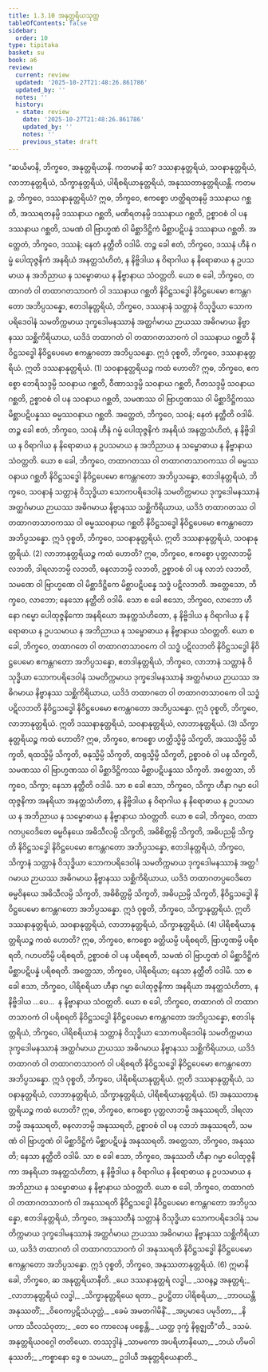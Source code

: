 ```yaml
---
title: 1.3.10 အနုတ္တရိယသုတ္တ
tableOfContents: false
sidebar:
  order: 10
type: tipitaka
basket: su
book: a6
review:
  current: review
  updated: '2025-10-27T21:48:26.861786'
  updated_by: ''
  notes: ''
  history:
  - state: review
    date: '2025-10-27T21:48:26.861786'
    updated_by: ''
    notes: ''
    previous_state: draft
---
```



<ReviewStatus review={frontmatter.review} showDetails={true} />

<HypothesisAnnotation frontmatter={frontmatter} />

<DynamicBreadcrumb />

<Division number="30" book="a6" e="ch" v="16" p="286">

<Paragraph number="203" book="a6">
“ဆယိမာနိ, ဘိက္ခဝေ, အနုတ္တရိယာနိ. ကတမာနိ ဆ? ဒဿနာနုတ္တရိယံ, သဝနာနုတ္တရိယံ, လာဘာနုတ္တရိယံ, သိက္ခာနုတ္တရိယံ, ပါရိစရိယာနုတ္တရိယံ, အနုဿတာနုတ္တရိယန္တိ.
</Paragraph>

<Paragraph number="204" book="a6">
ကတမဉ္စ, ဘိက္ခဝေ, ဒဿနာနုတ္တရိယံ? ဣဓ, ဘိက္ခဝေ, ဧကစ္စော ဟတ္ထိရတနမ္ပိ ဒဿနာယ ဂစ္ဆတိ, အဿရတနမ္ပိ ဒဿနာယ ဂစ္ဆတိ, မဏိရတနမ္ပိ ဒဿနာယ ဂစ္ဆတိ, ဥစ္စာဝစံ ဝါ ပန ဒဿနာယ ဂစ္ဆတိ, သမဏံ ဝါ ဗြာဟ္မဏံ ဝါ မိစ္ဆာဒိဋ္ဌိကံ မိစ္ဆာပဋိပန္နံ ဒဿနာယ ဂစ္ဆတိ. အတ္ထေတံ, ဘိက္ခဝေ, ဒဿနံ; နေတံ နတ္ထီတိ ဝဒါမိ. တဉ္စ ခေါ ဧတံ, ဘိက္ခဝေ, ဒဿနံ ဟီနံ ဂမ္မံ ပေါထုဇ္ဇနိကံ အနရိယံ အနတ္ထသံဟိတံ, န နိဗ္ဗိဒါယ န ဝိရာဂါယ န နိရောဓာယ န ဥပသမာယ န အဘိညာယ န သမ္ဗောဓာယ န နိဗ္ဗာနာယ သံဝတ္တတိ. ယော စ ခေါ, ဘိက္ခဝေ, တထာဂတံ ဝါ တထာဂတသာဝကံ ဝါ ဒဿနာယ ဂစ္ဆတိ နိဝိဋ္ဌသဒ္ဓေါ နိဝိဋ္ဌပေမော ဧကန္တဂတော အဘိပ္ပသန္နော, ဧတဒါနုတ္တရိယံ, ဘိက္ခဝေ, ဒဿနာနံ သတ္တာနံ ဝိသုဒ္ဓိယာ သောကပရိဒေဝါနံ သမတိက္ကမာယ ဒုက္ခဒေါမနဿာနံ အတ္ထင်္ဂမာယ ဉာယဿ အဓိဂမာယ နိဗ္ဗာနဿ သစ္ဆိကိရိယာယ, ယဒိဒံ တထာဂတံ ဝါ တထာဂတသာဝကံ ဝါ ဒဿနာယ ဂစ္ဆတိ နိဝိဋ္ဌသဒ္ဓေါ နိဝိဋ္ဌပေမော ဧကန္တဂတော အဘိပ္ပသန္နော. ဣဒံ ဝုစ္စတိ, ဘိက္ခဝေ, ဒဿနာနုတ္တရိယံ. ဣတိ ဒဿနာနုတ္တရိယံ. (1)
</Paragraph>

<Paragraph number="205" book="a6">
သဝနာနုတ္တရိယဉ္စ ကထံ ဟောတိ? ဣဓ, ဘိက္ခဝေ, ဧကစ္စော ဘေရိသဒ္ဒမ္ပိ သဝနာယ ဂစ္ဆတိ, ဝီဏာသဒ္ဒမ္ပိ သဝနာယ ဂစ္ဆတိ, ဂီတသဒ္ဒမ္ပိ သဝနာယ ဂစ္ဆတိ, ဥစ္စာဝစံ ဝါ ပန သဝနာယ ဂစ္ဆတိ, သမဏဿ ဝါ ဗြာဟ္မဏဿ ဝါ မိစ္ဆာဒိဋ္ဌိကဿ မိစ္ဆာပဋိပန္နဿ ဓမ္မဿဝနာယ ဂစ္ဆတိ. အတ္ထေတံ, ဘိက္ခဝေ, သဝနံ; နေတံ နတ္ထီတိ ဝဒါမိ. တဉ္စ ခေါ ဧတံ, ဘိက္ခဝေ, သဝနံ ဟီနံ ဂမ္မံ ပေါထုဇ္ဇနိကံ အနရိယံ အနတ္ထသံဟိတံ, န နိဗ္ဗိဒါယ န ဝိရာဂါယ န နိရောဓာယ န ဥပသမာယ န အဘိညာယ န သမ္ဗောဓာယ န နိဗ္ဗာနာယ သံဝတ္တတိ. ယော စ ခေါ, ဘိက္ခဝေ, တထာဂတဿ ဝါ တထာဂတသာဝကဿ ဝါ ဓမ္မဿဝနာယ ဂစ္ဆတိ နိဝိဋ္ဌသဒ္ဓေါ နိဝိဋ္ဌပေမော ဧကန္တဂတော အဘိပ္ပသန္နော, ဧတဒါနုတ္တရိယံ, ဘိက္ခဝေ, သဝနာနံ သတ္တာနံ ဝိသုဒ္ဓိယာ သောကပရိဒေဝါနံ သမတိက္ကမာယ ဒုက္ခဒေါမနဿာနံ အတ္ထင်္ဂမာယ ဉာယဿ အဓိဂမာယ နိဗ္ဗာနဿ သစ္ဆိကိရိယာယ, ယဒိဒံ တထာဂတဿ ဝါ တထာဂတသာဝကဿ ဝါ ဓမ္မဿဝနာယ ဂစ္ဆတိ နိဝိဋ္ဌသဒ္ဓေါ နိဝိဋ္ဌပေမော ဧကန္တဂတော အဘိပ္ပသန္နော. ဣဒံ ဝုစ္စတိ, ဘိက္ခဝေ, သဝနာနုတ္တရိယံ. ဣတိ ဒဿနာနုတ္တရိယံ, သဝနာနုတ္တရိယံ. (2)
</Paragraph>

<Paragraph number="206" book="a6">
လာဘာနုတ္တရိယဉ္စ ကထံ ဟောတိ? ဣဓ, ဘိက္ခဝေ, ဧကစ္စော ပုတ္တလာဘမ္ပိ လဘတိ, ဒါရလာဘမ္ပိ လဘတိ, ဓနလာဘမ္ပိ လဘတိ, ဥစ္စာဝစံ ဝါ ပန လာဘံ လဘတိ, သမဏေ ဝါ ဗြာဟ္မဏေ ဝါ မိစ္ဆာဒိဋ္ဌိကေ မိစ္ဆာပဋိပန္နေ သဒ္ဓံ ပဋိလဘတိ. အတ္ထေသော, ဘိက္ခဝေ, လာဘော; နေသော နတ္ထီတိ ဝဒါမိ. သော စ ခေါ ဧသော, ဘိက္ခဝေ, လာဘော ဟီနော ဂမ္မော ပေါထုဇ္ဇနိကော အနရိယော အနတ္ထသံဟိတော, န နိဗ္ဗိဒါယ န ဝိရာဂါယ န နိရောဓာယ န ဥပသမာယ န အဘိညာယ န သမ္ဗောဓာယ န နိဗ္ဗာနာယ သံဝတ္တတိ. ယော စ ခေါ, ဘိက္ခဝေ, တထာဂတေ ဝါ တထာဂတသာဝကေ ဝါ သဒ္ဓံ ပဋိလဘတိ နိဝိဋ္ဌသဒ္ဓေါ နိဝိဋ္ဌပေမော ဧကန္တဂတော အဘိပ္ပသန္နော, ဧတဒါနုတ္တရိယံ, ဘိက္ခဝေ, လာဘာနံ သတ္တာနံ ဝိသုဒ္ဓိယာ သောကပရိဒေဝါနံ သမတိက္ကမာယ ဒုက္ခဒေါမနဿာနံ အတ္ထင်္ဂမာယ ဉာယဿ အဓိဂမာယ နိဗ္ဗာနဿ သစ္ဆိကိရိယာယ, ယဒိဒံ တထာဂတေ ဝါ တထာဂတသာဝကေ ဝါ သဒ္ဓံ ပဋိလဘတိ နိဝိဋ္ဌသဒ္ဓေါ နိဝိဋ္ဌပေမော ဧကန္တဂတော အဘိပ္ပသန္နော. ဣဒံ ဝုစ္စတိ, ဘိက္ခဝေ, လာဘာနုတ္တရိယံ. ဣတိ ဒဿနာနုတ္တရိယံ, သဝနာနုတ္တရိယံ, လာဘာနုတ္တရိယံ. (3)
</Paragraph>

<Paragraph number="207" book="a6">
သိက္ခာနုတ္တရိယဉ္စ ကထံ ဟောတိ? ဣဓ, ဘိက္ခဝေ, ဧကစ္စော ဟတ္ထိသ္မိမ္ပိ သိက္ခတိ, အဿသ္မိမ္ပိ သိက္ခတိ, ရထသ္မိမ္ပိ သိက္ခတိ, ဓနုသ္မိမ္ပိ သိက္ခတိ, ထရုသ္မိမ္ပိ သိက္ခတိ, ဥစ္စာဝစံ ဝါ ပန သိက္ခတိ, သမဏဿ ဝါ ဗြာဟ္မဏဿ ဝါ မိစ္ဆာဒိဋ္ဌိကဿ မိစ္ဆာပဋိပန္နဿ သိက္ခတိ. အတ္ထေသာ, ဘိက္ခဝေ, သိက္ခာ; နေသာ နတ္ထီတိ ဝဒါမိ. သာ စ ခေါ ဧသာ, ဘိက္ခဝေ, သိက္ခာ ဟီနာ ဂမ္မာ ပေါထုဇ္ဇနိကာ အနရိယာ အနတ္ထသံဟိတာ, န နိဗ္ဗိဒါယ န ဝိရာဂါယ န နိရောဓာယ န ဥပသမာယ န အဘိညာယ န သမ္ဗောဓာယ န နိဗ္ဗာနာယ သံဝတ္တတိ. ယော စ ခေါ, ဘိက္ခဝေ, တထာဂတပ္ပဝေဒိတေ ဓမ္မဝိနယေ အဓိသီလမ္ပိ သိက္ခတိ, အဓိစိတ္တမ္ပိ သိက္ခတိ, အဓိပညမ္ပိ သိက္ခတိ နိဝိဋ္ဌသဒ္ဓေါ နိဝိဋ္ဌပေမော ဧကန္တဂတော အဘိပ္ပသန္နော, ဧတဒါနုတ္တရိယံ, ဘိက္ခဝေ, သိက္ခာနံ သတ္တာနံ ဝိသုဒ္ဓိယာ သောကပရိဒေဝါနံ သမတိက္ကမာယ ဒုက္ခဒေါမနဿာနံ အတ္ထင်္ဂမာယ ဉာယဿ အဓိဂမာယ နိဗ္ဗာနဿ သစ္ဆိကိရိယာယ, ယဒိဒံ တထာဂတပ္ပဝေဒိတေ ဓမ္မဝိနယေ အဓိသီလမ္ပိ သိက္ခတိ, အဓိစိတ္တမ္ပိ သိက္ခတိ, အဓိပညမ္ပိ သိက္ခတိ, နိဝိဋ္ဌသဒ္ဓေါ နိဝိဋ္ဌပေမော ဧကန္တဂတော အဘိပ္ပသန္နော. ဣဒံ ဝုစ္စတိ, ဘိက္ခဝေ, သိက္ခာနုတ္တရိယံ. ဣတိ ဒဿနာနုတ္တရိယံ, သဝနာနုတ္တရိယံ, လာဘာနုတ္တရိယံ, သိက္ခာနုတ္တရိယံ. (4)
</Paragraph>

<Paragraph number="208" book="a6">
ပါရိစရိယာနုတ္တရိယဉ္စ ကထံ ဟောတိ? ဣဓ, ဘိက္ခဝေ, ဧကစ္စော ခတ္တိယမ္ပိ ပရိစရတိ, ဗြာဟ္မဏမ္ပိ ပရိစရတိ, ဂဟပတိမ္ပိ ပရိစရတိ, ဥစ္စာဝစံ ဝါ ပန ပရိစရတိ, သမဏံ ဝါ ဗြာဟ္မဏံ ဝါ မိစ္ဆာဒိဋ္ဌိကံ မိစ္ဆာပဋိပန္နံ ပရိစရတိ. အတ္ထေသာ, ဘိက္ခဝေ, ပါရိစရိယာ; နေသာ နတ္ထီတိ ဝဒါမိ. သာ စ ခေါ ဧသာ, ဘိက္ခဝေ, ပါရိစရိယာ ဟီနာ ဂမ္မာ ပေါထုဇ္ဇနိကာ အနရိယာ အနတ္ထသံဟိတာ, န နိဗ္ဗိဒါယ …ပေ…  န နိဗ္ဗာနာယ သံဝတ္တတိ. ယော စ ခေါ, ဘိက္ခဝေ, တထာဂတံ ဝါ တထာဂတသာဝကံ ဝါ ပရိစရတိ နိဝိဋ္ဌသဒ္ဓေါ နိဝိဋ္ဌပေမော ဧကန္တဂတော အဘိပ္ပသန္နော, ဧတဒါနုတ္တရိယံ, ဘိက္ခဝေ, ပါရိစရိယာနံ သတ္တာနံ ဝိသုဒ္ဓိယာ သောကပရိဒေဝါနံ သမတိက္ကမာယ ဒုက္ခဒေါမနဿာနံ အတ္ထင်္ဂမာယ ဉာယဿ အဓိဂမာယ နိဗ္ဗာနဿ သစ္ဆိကိရိယာယ, ယဒိဒံ တထာဂတံ ဝါ တထာဂတသာဝကံ ဝါ ပရိစရတိ နိဝိဋ္ဌသဒ္ဓေါ နိဝိဋ္ဌပေမော ဧကန္တဂတော အဘိပ္ပသန္နော. ဣဒံ ဝုစ္စတိ, ဘိက္ခဝေ, ပါရိစရိယာနုတ္တရိယံ. ဣတိ ဒဿနာနုတ္တရိယံ, သဝနာနုတ္တရိယံ, လာဘာနုတ္တရိယံ, သိက္ခာနုတ္တရိယံ, ပါရိစရိယာနုတ္တရိယံ. (5)
</Paragraph>

<Paragraph number="209" book="a6">
အနုဿတာနုတ္တရိယဉ္စ ကထံ ဟောတိ? ဣဓ, ဘိက္ခဝေ, ဧကစ္စော ပုတ္တလာဘမ္ပိ အနုဿရတိ, ဒါရလာဘမ္ပိ အနုဿရတိ, ဓနလာဘမ္ပိ အနုဿရတိ, ဥစ္စာဝစံ ဝါ ပန လာဘံ အနုဿရတိ, သမဏံ ဝါ ဗြာဟ္မဏံ ဝါ မိစ္ဆာဒိဋ္ဌိကံ မိစ္ဆာပဋိပန္နံ အနုဿရတိ. အတ္ထေသာ, ဘိက္ခဝေ, အနုဿတိ; နေသာ နတ္ထီတိ ဝဒါမိ. သာ စ ခေါ ဧသာ, ဘိက္ခဝေ, အနုဿတိ ဟီနာ ဂမ္မာ ပေါထုဇ္ဇနိကာ အနရိယာ အနတ္ထသံဟိတာ, န နိဗ္ဗိဒါယ န ဝိရာဂါယ န နိရောဓာယ န ဥပသမာယ န အဘိညာယ န သမ္ဗောဓာယ န နိဗ္ဗာနာယ သံဝတ္တတိ. ယော စ ခေါ, ဘိက္ခဝေ, တထာဂတံ ဝါ တထာဂတသာဝကံ ဝါ အနုဿရတိ နိဝိဋ္ဌသဒ္ဓေါ နိဝိဋ္ဌပေမော ဧကန္တဂတော အဘိပ္ပသန္နော, ဧတဒါနုတ္တရိယံ, ဘိက္ခဝေ, အနုဿတီနံ သတ္တာနံ ဝိသုဒ္ဓိယာ သောကပရိဒေဝါနံ သမတိက္ကမာယ ဒုက္ခဒေါမနဿာနံ အတ္ထင်္ဂမာယ ဉာယဿ အဓိဂမာယ နိဗ္ဗာနဿ သစ္ဆိကိရိယာယ, ယဒိဒံ တထာဂတံ ဝါ တထာဂတသာဝကံ ဝါ အနုဿရတိ နိဝိဋ္ဌသဒ္ဓေါ နိဝိဋ္ဌပေမော ဧကန္တဂတော အဘိပ္ပသန္နော. ဣဒံ ဝုစ္စတိ, ဘိက္ခဝေ, အနုဿတာနုတ္တရိယံ. (6)
</Paragraph>

<Paragraph number="210" book="a6">
ဣမာနိ ခေါ, ဘိက္ခဝေ, ဆ အနုတ္တရိယာနီတိ.
</Paragraph>

<Paragraph number="211" type="verses" book="a6">
_ယေ ဒဿနာနုတ္တရံ လဒ္ဓါ,_  
_သဝနဉ္စ အနုတ္တရံ;_  
_လာဘာနုတ္တရိယံ လဒ္ဓါ,_  
_သိက္ခာနုတ္တရိယေ ရတာ._  

</Paragraph>

<Paragraph number="212" type="verses" book="a6">
ဥပဋ္ဌိတာ ပါရိစရိယာ,_  
_ဘာဝယန္တိ အနုဿတိံ;_  
_ဝိဝေကပ္ပဋိသံယုတ္တံ,_  
_ခေမံ အမတဂါမိနိံ._  

</Paragraph>

<Paragraph number="213" type="verses" book="a6">
_အပ္ပမာဒေ ပမုဒိတာ,_  
_နိပကာ သီလသံဝုတာ;_  
_တေ ဝေ ကာလေန ပစ္စေန္တိ,_  
_ယတ္ထ ဒုက္ခံ နိရုဇ္ဈတီ”တိ._  


</Paragraph>
</Division>

<Paragraph number="214" type="center" book="a6">
ဒသမံ.



</Paragraph>

<Paragraph number="215" type="center" book="a6">
အနုတ္တရိယဝဂ္ဂေါ တတိယော.



</Paragraph>

<Paragraph number="216" type="center" book="a6">
တဿုဒ္ဒါနံ


</Paragraph>

<Paragraph number="217" type="verses" book="a6">
_သာမကော အပရိဟာနိယော,_  
_ဘယံ ဟိမဝါနုဿတိ;_  
_ကစ္စာနော ဒွေ စ သမယာ,_  
ဥဒါယီ အနုတ္တရိယေနာတိ._
</Paragraph>